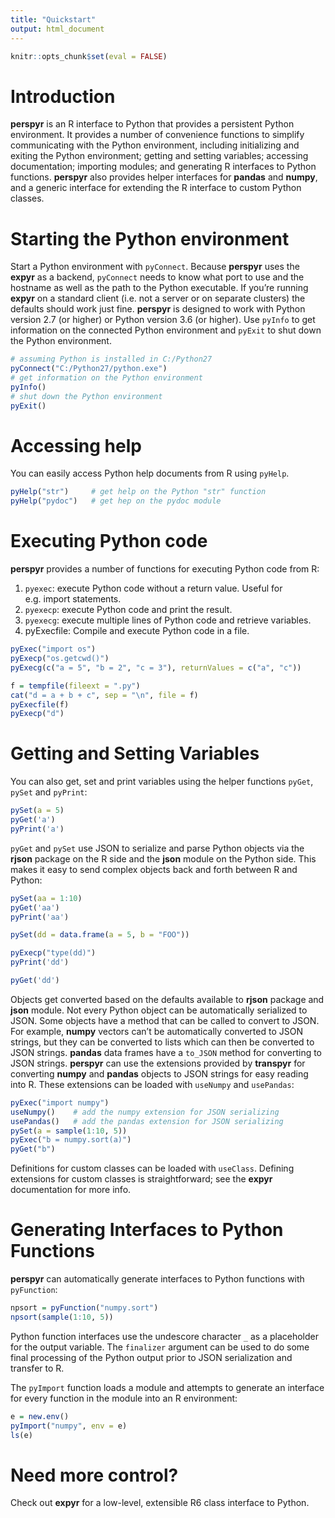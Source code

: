 ```yaml
---
title: "Quickstart"
output: html_document
---
```


```r
knitr::opts_chunk$set(eval = FALSE)
```



# Introduction

**perspyr** is an R interface to Python that provides a persistent
Python environment. It provides a number of convenience
functions to simplify communicating with the Python environment, including
initializing and exiting the Python environment; getting and setting variables; 
accessing documentation; importing modules; and generating R interfaces to 
Python functions. **perspyr** also provides helper interfaces for 
**pandas** and **numpy**, and a generic interface for extending the R interface
to custom Python classes.


# Starting the Python environment

Start a Python environment with `pyConnect`. Because **perspyr** uses the
**expyr** as a backend, `pyConnect` needs to know what port to use and the 
hostname as well as the path to the Python executable. If you're running 
**expyr** on a standard client (i.e. not a server or on separate clusters)
the defaults should work just fine. **perspyr** is designed to work with
Python version 2.7 (or higher) or Python version 3.6 (or higher). Use 
`pyInfo` to get information on the connected Python environment and `pyExit`
to shut down the Python environment.

```r
# assuming Python is installed in C:/Python27
pyConnect("C:/Python27/python.exe")
# get information on the Python environment
pyInfo()
# shut down the Python environment
pyExit()
```


# Accessing help

You can easily access Python help documents from R using `pyHelp`.

```r
pyHelp("str")     # get help on the Python "str" function
pyHelp("pydoc")   # get hep on the pydoc module
```


# Executing Python code

**perspyr** provides a number of functions for executing Python
code from R:

1. `pyexec`: execute Python code without a return value. Useful for
   e.g. import statements.
2. `pyexecp`: execute Python code and print the result.
3. `pyexecg`: execute multiple lines of Python code and retrieve 
   variables.
4. pyExecfile: Compile and execute Python code in a file.

```r
pyExec("import os")
pyExecp("os.getcwd()")
pyExecg(c("a = 5", "b = 2", "c = 3"), returnValues = c("a", "c"))

f = tempfile(fileext = ".py")
cat("d = a + b + c", sep = "\n", file = f)
pyExecfile(f)
pyExecp("d")
```


# Getting and Setting Variables

You can also get, set and print variables using the helper functions 
`pyGet`, `pySet` and `pyPrint`:

```r
pySet(a = 5)
pyGet('a')
pyPrint('a')
```

`pyGet` and `pySet` use JSON to serialize and parse Python objects via
the **rjson** package on the R side and the **json** module on the 
Python side. This makes it easy to send complex objects back and forth 
between R and Python:

```r
pySet(aa = 1:10)
pyGet('aa')
pyPrint('aa')

pySet(dd = data.frame(a = 5, b = "FOO"))

pyExecp("type(dd)")
pyPrint('dd')

pyGet('dd')
```

Objects get converted based on the defaults available to **rjson** 
package and **json** module. Not every Python object can be 
automatically serialized to JSON. Some objects have a method that 
can be called to convert to JSON. For example, **numpy** vectors
can't be automatically converted to JSON strings, but they can be
converted to lists which can then be converted to JSON strings.
**pandas** data frames have a `to_JSON` method for converting to
JSON strings. **perspyr** can use the extensions provided by
**transpyr** for converting **numpy** and **pandas** objects to JSON 
strings for easy reading into R. These extensions can be loaded with 
`useNumpy` and `usePandas`:

```r
pyExec("import numpy")
useNumpy()    # add the numpy extension for JSON serializing
usePandas()   # add the pandas extension for JSON serializing
pySet(a = sample(1:10, 5))
pyExec("b = numpy.sort(a)")
pyGet("b")
```

Definitions for custom classes can be loaded with `useClass`.
Defining extensions for custom classes is straightforward; see the 
**expyr** documentation for more info.


# Generating Interfaces to Python Functions

**perspyr** can automatically generate interfaces to Python 
functions with `pyFunction`:

```r
npsort = pyFunction("numpy.sort")
npsort(sample(1:10, 5))
```

Python function interfaces use the undescore character `_` as a
placeholder for the output variable. The `finalizer` argument can
be used to do some final processing of the Python output prior to
JSON serialization and transfer to R.

The `pyImport` function loads a module and attempts to generate an
interface for every function in the module into an R environment:

```r
e = new.env()
pyImport("numpy", env = e)
ls(e)
```

# Need more control?

Check out **expyr** for a low-level, extensible R6 class
interface to Python.
